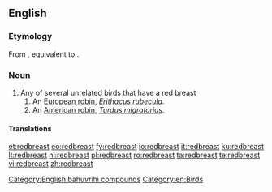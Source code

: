 ==English==

===Etymology===
From {{etyl|enm|en}} {{m|enm|redbreste}}, equivalent to {{compound|red|breast|lang=en}}.

===Noun===
{{en-noun}}

# Any of several unrelated birds that have a red breast
## An [[European robin]], ''[[Erithacus rubecula]]''.
## An [[American robin]], ''[[Turdus migratorius]]''.

====Translations====
{{trans-top|bird with a red breast}}
{{trans-mid}}
{{trans-bottom}}

{{trans-see|European robin}}

{{trans-see|American robin}}

[[Category:English bahuvrihi compounds]]
[[Category:en:Birds]]

[[et:redbreast]]
[[eo:redbreast]]
[[fy:redbreast]]
[[io:redbreast]]
[[it:redbreast]]
[[ku:redbreast]]
[[lt:redbreast]]
[[nl:redbreast]]
[[pl:redbreast]]
[[ro:redbreast]]
[[ta:redbreast]]
[[te:redbreast]]
[[vi:redbreast]]
[[zh:redbreast]]